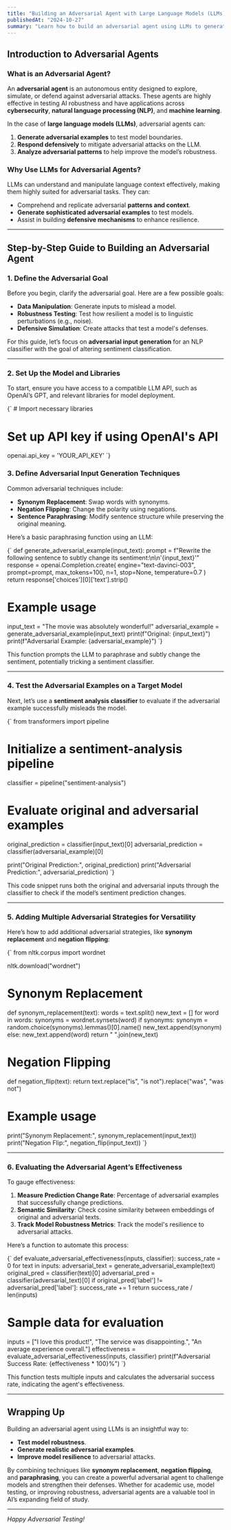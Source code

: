 ```yaml
---
title: "Building an Adversarial Agent with Large Language Models (LLMs)"
publishedAt: "2024-10-27"
summary: "Learn how to build an adversarial agent using LLMs to generate, simulate, and defend against adversarial attacks."
---
```




## Introduction to Adversarial Agents

### What is an Adversarial Agent?

An **adversarial agent** is an autonomous entity designed to explore, simulate, or defend against adversarial attacks. These agents are highly effective in testing AI robustness and have applications across **cybersecurity**, **natural language processing (NLP)**, and **machine learning**.

In the case of **large language models (LLMs)**, adversarial agents can:
1. **Generate adversarial examples** to test model boundaries.
2. **Respond defensively** to mitigate adversarial attacks on the LLM.
3. **Analyze adversarial patterns** to help improve the model’s robustness.

### Why Use LLMs for Adversarial Agents?

LLMs can understand and manipulate language context effectively, making them highly suited for adversarial tasks. They can:
- Comprehend and replicate adversarial **patterns and context**.
- **Generate sophisticated adversarial examples** to test models.
- Assist in building **defensive mechanisms** to enhance resilience.

---

## Step-by-Step Guide to Building an Adversarial Agent

### 1. Define the Adversarial Goal

Before you begin, clarify the adversarial goal. Here are a few possible goals:
- **Data Manipulation**: Generate inputs to mislead a model.
- **Robustness Testing**: Test how resilient a model is to linguistic perturbations (e.g., noise).
- **Defensive Simulation**: Create attacks that test a model's defenses.

For this guide, let’s focus on **adversarial input generation** for an NLP classifier with the goal of altering sentiment classification.

---

### 2. Set Up the Model and Libraries

To start, ensure you have access to a compatible LLM API, such as OpenAI’s GPT, and relevant libraries for model deployment.

<CodeBlock language="python">
{`
# Import necessary libraries

# Set up API key if using OpenAI's API
openai.api_key = 'YOUR_API_KEY'
`}
</CodeBlock>

### 3. Define Adversarial Input Generation Techniques

Common adversarial techniques include:
- **Synonym Replacement**: Swap words with synonyms.
- **Negation Flipping**: Change the polarity using negations.
- **Sentence Paraphrasing**: Modify sentence structure while preserving the original meaning.

Here’s a basic paraphrasing function using an LLM:

<CodeBlock language="python">
{`
def generate_adversarial_example(input_text):
    prompt = f"Rewrite the following sentence to subtly change its sentiment:\n\n'{input_text}'"
    response = openai.Completion.create(
        engine="text-davinci-003",
        prompt=prompt,
        max_tokens=100,
        n=1,
        stop=None,
        temperature=0.7
    )
    return response['choices'][0]['text'].strip()

# Example usage
input_text = "The movie was absolutely wonderful!"
adversarial_example = generate_adversarial_example(input_text)
print(f"Original: {input_text}")
print(f"Adversarial Example: {adversarial_example}")
`}
</CodeBlock>

This function prompts the LLM to paraphrase and subtly change the sentiment, potentially tricking a sentiment classifier.

---

### 4. Test the Adversarial Examples on a Target Model

Next, let’s use a **sentiment analysis classifier** to evaluate if the adversarial example successfully misleads the model.

<CodeBlock language="python">
{`
from transformers import pipeline

# Initialize a sentiment-analysis pipeline
classifier = pipeline("sentiment-analysis")

# Evaluate original and adversarial examples
original_prediction = classifier(input_text)[0]
adversarial_prediction = classifier(adversarial_example)[0]

print("Original Prediction:", original_prediction)
print("Adversarial Prediction:", adversarial_prediction)
`}
</CodeBlock>

This code snippet runs both the original and adversarial inputs through the classifier to check if the model’s sentiment prediction changes.

---

### 5. Adding Multiple Adversarial Strategies for Versatility

Here’s how to add additional adversarial strategies, like **synonym replacement** and **negation flipping**:

<CodeBlock language="python">
{`
from nltk.corpus import wordnet

nltk.download("wordnet")

# Synonym Replacement
def synonym_replacement(text):
    words = text.split()
    new_text = []
    for word in words:
        synonyms = wordnet.synsets(word)
        if synonyms:
            synonym = random.choice(synonyms).lemmas()[0].name()
            new_text.append(synonym)
        else:
            new_text.append(word)
    return " ".join(new_text)

# Negation Flipping
def negation_flip(text):
    return text.replace("is", "is not").replace("was", "was not")

# Example usage
print("Synonym Replacement:", synonym_replacement(input_text))
print("Negation Flip:", negation_flip(input_text))
`}
</CodeBlock>

---

### 6. Evaluating the Adversarial Agent’s Effectiveness

To gauge effectiveness:
1. **Measure Prediction Change Rate**: Percentage of adversarial examples that successfully change predictions.
2. **Semantic Similarity**: Check cosine similarity between embeddings of original and adversarial texts.
3. **Track Model Robustness Metrics**: Track the model's resilience to adversarial attacks.

Here’s a function to automate this process:

<CodeBlock language="python">
{`
def evaluate_adversarial_effectiveness(inputs, classifier):
    success_rate = 0
    for text in inputs:
        adversarial_text = generate_adversarial_example(text)
        original_pred = classifier(text)[0]
        adversarial_pred = classifier(adversarial_text)[0]
        if original_pred['label'] != adversarial_pred['label']:
            success_rate += 1
    return success_rate / len(inputs)

# Sample data for evaluation
inputs = ["I love this product!", "The service was disappointing.", "An average experience overall."]
effectiveness = evaluate_adversarial_effectiveness(inputs, classifier)
print(f"Adversarial Success Rate: {effectiveness * 100}%")
`}
</CodeBlock>

This function tests multiple inputs and calculates the adversarial success rate, indicating the agent's effectiveness.

---

## Wrapping Up

Building an adversarial agent using LLMs is an insightful way to:
- **Test model robustness**.
- **Generate realistic adversarial examples**.
- **Improve model resilience** to adversarial attacks.

By combining techniques like **synonym replacement**, **negation flipping**, and **paraphrasing**, you can create a powerful adversarial agent to challenge models and strengthen their defenses. Whether for academic use, model testing, or improving robustness, adversarial agents are a valuable tool in AI’s expanding field of study.

---

*Happy Adversarial Testing!*
